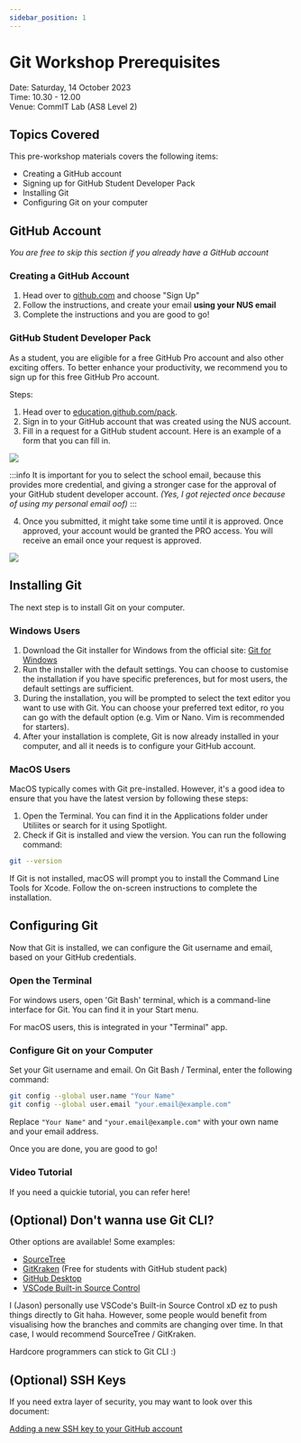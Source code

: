 ```yaml
---
sidebar_position: 1
---
```


# Git Workshop Prerequisites

Date: Saturday, 14 October 2023 <br />
Time: 10.30 - 12.00 <br />
Venue: CommIT Lab (AS8 Level 2) <br />

## Topics Covered

This pre-workshop materials covers the following items:

- Creating a GitHub account
- Signing up for GitHub Student Developer Pack
- Installing Git
- Configuring Git on your computer

## GitHub Account

_You are free to skip this section if you already have a GitHub account_

### Creating a GitHub Account

1. Head over to [github.com](https://github.com) and choose "Sign Up"
2. Follow the instructions, and create your email **using your NUS email**
3. Complete the instructions and you are good to go!

### GitHub Student Developer Pack

As a student, you are eligible for a free GitHub Pro account and also other exciting offers. To better enhance your productivity, we recommend you to sign up for this free GitHub Pro account.

Steps:

1. Head over to [education.github.com/pack](https://education.github.com/pack).
2. Sign in to your GitHub account that was created using the NUS account.
3. Fill in a request for a GitHub student account. Here is an example of a form that you can fill in.

![](./assets/github-setting.png)

:::info
It is important for you to select the school email, because this provides more credential, and giving a stronger case for the approval of your GitHub student developer account. _(Yes, I got rejected once because of using my personal email oof)_
:::

4. Once you submitted, it might take some time until it is approved. Once approved, your account would be granted the PRO access. You will receive an email once your request is approved.

![](./assets/github-approved.png)

## Installing Git

The next step is to install Git on your computer.

### Windows Users

1. Download the Git installer for Windows from the official site: [Git for Windows](https://git-scm.com/download/win)
2. Run the installer with the default settings. You can choose to customise the installation if you have specific preferences, but for most users, the default settings are sufficient. 
3. During the installation, you will be prompted to select the text editor you want to use with Git. You can choose your preferred text editor, ro you can go with the default option (e.g. Vim or Nano. Vim is recommended for starters).
4. After your installation is complete, Git is now already installed in your computer, and all it needs is to configure your GitHub account.

### MacOS Users

MacOS typically comes with Git pre-installed. However, it's a good idea to ensure that you have the latest version by following these steps:

1. Open the Terminal. You can find it in the Applications folder under Utiliites or search for it using Spotlight.
2. Check if Git is installed and view the version. You can run the following command:

```bash
git --version
```

If Git is not installed, macOS will prompt you to install the Command Line Tools for Xcode. Follow the on-screen instructions to complete the installation.

## Configuring Git

Now that Git is installed, we can configure the Git username and email, based on your GitHub credentials.

### Open the Terminal

For windows users, open 'Git Bash' terminal, which is a command-line interface for Git. You can find it in your Start menu.

For macOS users, this is integrated in your "Terminal" app.

### Configure Git on your Computer

Set your Git username and email. On Git Bash / Terminal, enter the following command:

```bash
git config --global user.name "Your Name"
git config --global user.email "your.email@example.com"
```

Replace `"Your Name"` and `"your.email@example.com"` with your own name and your email address.

Once you are done, you are good to go!

### Video Tutorial

If you need a quickie tutorial, you can refer here!

<ReactPlayer playing controls url='https://youtu.be/xNmEbA3SKJw' />

## (Optional) Don't wanna use Git CLI?

Other options are available! Some examples:
- [SourceTree](https://www.sourcetreeapp.com/)
- [GitKraken](https://www.gitkraken.com/github-student-developer-pack-bundle?utm_feeditemid=&utm_device=c&utm_term=git%20gui&utm_campaign=GK+Git+GUI+-+Search+(EN)&utm_source=google&utm_medium=ppc&hsa_acc=1130375851&hsa_cam=18519961346&hsa_grp=145767943327&hsa_ad=626305507890&hsa_src=g&hsa_tgt=kwd-7581169389&hsa_kw=git%20gui&hsa_mt=b&hsa_net=adwords&hsa_ver=3&gclid=Cj0KCQjw1aOpBhCOARIsACXYv-fW5HHoPXXDH8cSD_xwtHeVuu1qxN3SQsZ6QiCBSUjCPvlvFv8kn3saAmJEEALw_wcB) (Free for students with GitHub student pack)
- [GitHub Desktop](https://desktop.github.com/)
- [VSCode Built-in Source Control](https://code.visualstudio.com/docs/sourcecontrol/overview)

I (Jason) personally use VSCode's Built-in Source Control xD ez to push things directly to Git haha. However, some people would benefit from visualising how the branches and commits are changing over time. In that case, I would recommend SourceTree / GitKraken.

Hardcore programmers can stick to Git CLI :)

## (Optional) SSH Keys

If you need extra layer of security, you may want to look over this document: 

[Adding a new SSH key to your GitHub account](https://docs.github.com/en/authentication/connecting-to-github-with-ssh/adding-a-new-ssh-key-to-your-github-account)
